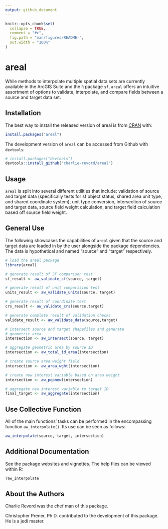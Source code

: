 ```yaml
---
output: github_document
---
```


<!-- README.md is generated from README.Rmd. Please edit that file -->

```r
knitr::opts_chunk$set(
  collapse = TRUE,
  comment = "#>",
  fig.path = "man/figures/README-",
  out.width = "100%"
)
```
# areal

While methods to interpolate multiple spatial data sets are currently available in the ArcGIS Suite and the `R` package `sf`, `areal` offers an intuitive assortment of options to validate, interpolate, and compare fields between a source and target data set. 

## Installation

The best way to install the released version of areal is from [CRAN](https://CRAN.R-project.org) with:

``` r
install.packages("areal")
```

The development version of `areal` can be accessed from Github with `devtools`:

``` r
# install.packages("devtools")
devtools::install_github("charlie-revord/areal")
```


## Usage 

`areal` is split into several different utilities that include: validation of source and target data  (specifically tests for sf object status, shared area unit type, and shared coordinate system), unit type conversion, intersection of source and target data, source field weight calculation, and target field calculation based off source field weight. 

## General Use

The following showcases the capabilities of `areal` given that the source and target data are loaded in by the user alongside the package dependencies. The data is hypothetical and named "source" and "target" respectively. 

```r
# load the areal package
library(areal)

# generate result of SF comparison test
sf_result <- aw_validate_sf(source, target)

# generate result of unit comparision test
units_result <- aw_validate_units(source, target)

# generate result of coordinate test
crs_result <- aw_validate_crs(source,target)

# generate complete result of validation checks
validate_result <- aw_validate_data(source,target)

# intersect source and target shapefiles and generate
# geometric area
intersection <- aw_intersect(source, target)

# aggregate geometric area by source ID
intersection <- aw_total_id_area(intersection)

# create source area weight field
intersection <- aw_area_wght(intersection)

# create new interest variable based on area weight
intersection <- aw_popnew(intersection)

# aggregate new interest variable to target ID
final_target <- aw_aggregate(intersection)
```

## Use Collective Function

All of the main functions' tasks can be performed in the encompassing function `aw_interpolate()`. Its use can be seen as follows:

```r
aw_interpolate(source, target, intersection)
```

## Additional Documentation

See the package websites and vignettes. The help files can be viewed within R:

```r
?aw_interpolate
```

## About the Authors

Charlie Revord was the chef man of this package.

Christopher Prener, Ph.D. contributed to the development of this package. He is a jedi master.


